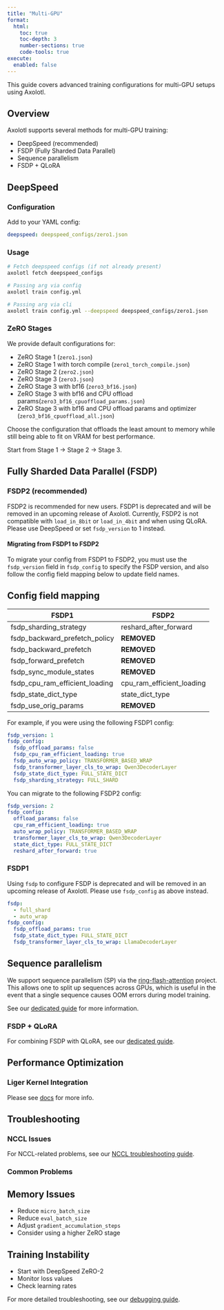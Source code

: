 ```yaml
---
title: "Multi-GPU"
format:
  html:
    toc: true
    toc-depth: 3
    number-sections: true
    code-tools: true
execute:
  enabled: false
---
```


This guide covers advanced training configurations for multi-GPU setups using Axolotl.

## Overview {#sec-overview}

Axolotl supports several methods for multi-GPU training:

- DeepSpeed (recommended)
- FSDP (Fully Sharded Data Parallel)
- Sequence parallelism
- FSDP + QLoRA

## DeepSpeed {#sec-deepspeed}

### Configuration {#sec-deepspeed-config}

Add to your YAML config:

```.yaml
deepspeed: deepspeed_configs/zero1.json
```
### Usage {#sec-deepspeed-usage}

```.bash
# Fetch deepspeed configs (if not already present)
axolotl fetch deepspeed_configs

# Passing arg via config
axolotl train config.yml

# Passing arg via cli
axolotl train config.yml --deepspeed deepspeed_configs/zero1.json
```

### ZeRO Stages {#sec-zero-stages}

We provide default configurations for:

- ZeRO Stage 1 (`zero1.json`)
- ZeRO Stage 1 with torch compile (`zero1_torch_compile.json`)
- ZeRO Stage 2 (`zero2.json`)
- ZeRO Stage 3 (`zero3.json`)
- ZeRO Stage 3 with bf16 (`zero3_bf16.json`)
- ZeRO Stage 3 with bf16 and CPU offload params(`zero3_bf16_cpuoffload_params.json`)
- ZeRO Stage 3 with bf16 and CPU offload params and optimizer (`zero3_bf16_cpuoffload_all.json`)

::: {.callout-tip}

Choose the configuration that offloads the least amount to memory while still being able to fit on VRAM for best performance.

Start from Stage 1 -> Stage 2 -> Stage 3.

:::

## Fully Sharded Data Parallel (FSDP) {#sec-fsdp}

### FSDP2 (recommended)

::: {.callout-note}

FSDP2 is recommended for new users. FSDP1 is deprecated and will be removed in an upcoming release of Axolotl.
Currently, FSDP2 is not compatible with `load_in_8bit` or `load_in_4bit` and when using QLoRA. Please use DeepSpeed or set `fsdp_version` to 1 instead.

:::

#### Migrating from FSDP1 to FSDP2 {#sec-migrate-fsdp1-fsdp2}

To migrate your config from FSDP1 to FSDP2, you must use the `fsdp_version` field in `fsdp_config` to specify the FSDP version, and
also follow the config field mapping below to update field names.

Config field mapping
-----------
FSDP1 | FSDP2
-------- | --------
fsdp_sharding_strategy | reshard_after_forward
fsdp_backward_prefetch_policy | **REMOVED**
fsdp_backward_prefetch | **REMOVED**
fsdp_forward_prefetch | **REMOVED**
fsdp_sync_module_states | **REMOVED**
fsdp_cpu_ram_efficient_loading | cpu_ram_efficient_loading
fsdp_state_dict_type | state_dict_type
fsdp_use_orig_params | **REMOVED**


For example, if you were using the following FSDP1 config:

```.yaml
fsdp_version: 1
fsdp_config:
  fsdp_offload_params: false
  fsdp_cpu_ram_efficient_loading: true
  fsdp_auto_wrap_policy: TRANSFORMER_BASED_WRAP
  fsdp_transformer_layer_cls_to_wrap: Qwen3DecoderLayer
  fsdp_state_dict_type: FULL_STATE_DICT
  fsdp_sharding_strategy: FULL_SHARD
```

You can migrate to the following FSDP2 config:

```.yaml
fsdp_version: 2
fsdp_config:
  offload_params: false
  cpu_ram_efficient_loading: true
  auto_wrap_policy: TRANSFORMER_BASED_WRAP
  transformer_layer_cls_to_wrap: Qwen3DecoderLayer
  state_dict_type: FULL_STATE_DICT
  reshard_after_forward: true
```

### FSDP1 {#sec-fsdp-config}

::: {.callout-note}

Using `fsdp` to configure FSDP is deprecated and will be removed in an upcoming release of Axolotl. Please use `fsdp_config` as above instead.

:::

```.yaml
fsdp:
  - full_shard
  - auto_wrap
fsdp_config:
  fsdp_offload_params: true
  fsdp_state_dict_type: FULL_STATE_DICT
  fsdp_transformer_layer_cls_to_wrap: LlamaDecoderLayer
```


## Sequence parallelism {#sec-sequence-parallelism}

We support sequence parallelism (SP) via the
[ring-flash-attention](https://github.com/zhuzilin/ring-flash-attention) project. This
allows one to split up sequences across GPUs, which is useful in the event that a
single sequence causes OOM errors during model training.

See our [dedicated guide](sequence_parallelism.qmd) for more information.

### FSDP + QLoRA {#sec-fsdp-qlora}

For combining FSDP with QLoRA, see our [dedicated guide](fsdp_qlora.qmd).

## Performance Optimization {#sec-performance}

### Liger Kernel Integration {#sec-liger}

Please see [docs](custom_integrations.qmd#liger) for more info.

## Troubleshooting {#sec-troubleshooting}

### NCCL Issues {#sec-nccl}

For NCCL-related problems, see our [NCCL troubleshooting guide](nccl.qmd).

### Common Problems {#sec-common-problems}

::: {.panel-tabset}

## Memory Issues

- Reduce `micro_batch_size`
- Reduce `eval_batch_size`
- Adjust `gradient_accumulation_steps`
- Consider using a higher ZeRO stage

## Training Instability

- Start with DeepSpeed ZeRO-2
- Monitor loss values
- Check learning rates

:::

For more detailed troubleshooting, see our [debugging guide](debugging.qmd).
